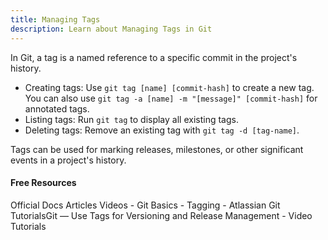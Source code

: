 ```yaml
---
title: Managing Tags
description: Learn about Managing Tags in Git
---
```

In Git, a tag is a named reference to a specific commit in the project's history.

- Creating tags: Use `git tag [name] [commit-hash]` to create a new tag. You can also use `git tag -a [name] -m "[message]" [commit-hash]` for annotated tags.
- Listing tags: Run `git tag` to display all existing tags.
- Deleting tags: Remove an existing tag with `git tag -d [tag-name]`.

Tags can be used for marking releases, milestones, or other significant events in a project's history.

#### Free Resources

<Tabs defaultValue="official">
<TabsList>
<TabsTrigger value="official">Official Docs</TabsTrigger>
<TabsTrigger value="article">Articles</TabsTrigger>
<TabsTrigger value="video">Videos</TabsTrigger>
</TabsList>

<TabsContent value="official">
<Note type="note" title="official">
- <Link href="https://git-scm.com/book/en/v2/Git-Basics-Tagging">Git Basics - Tagging</Link>
</Note>
</TabsContent>
<TabsContent value="article">
<Note type="note" title="article">
- <Link href="https://medium.com/@KeyurRamoliya/git-use-tags-for-versioning-and-release-management-09aca9631eee">Atlassian Git Tutorials</Link>Git — Use Tags for Versioning and Release Management</Link>
</Note>
</TabsContent>
<TabsContent value="video">
<Note type="note" title="video">
- <Link href="https://www.youtube.com/results?search_query=git+managing-tags+tutorial">Video Tutorials</Link>
</Note>
</TabsContent>
</Tabs>

<Outlet path="2-git-basics/commands/managing-tags" />

